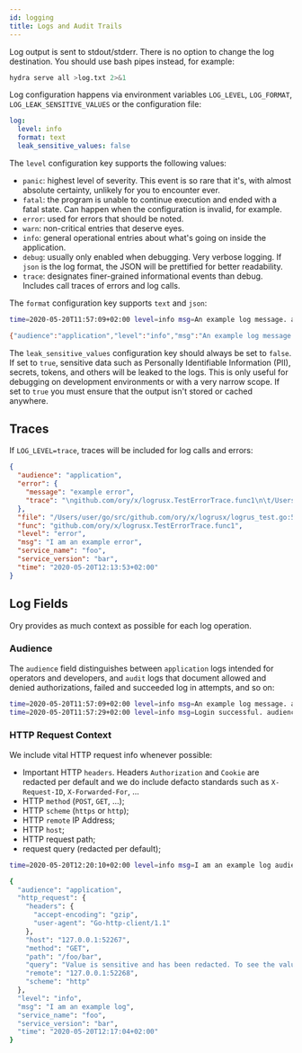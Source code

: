 ```yaml
---
id: logging
title: Logs and Audit Trails
---
```


Log output is sent to stdout/stderr. There is no option to change the log destination. You should use bash pipes instead, for
example:

```sh
hydra serve all >log.txt 2>&1
```

Log configuration happens via environment variables `LOG_LEVEL`, `LOG_FORMAT`, `LOG_LEAK_SENSITIVE_VALUES` or the configuration
file:

```yaml title="path/to/config.yml"
log:
  level: info
  format: text
  leak_sensitive_values: false
```

The `level` configuration key supports the following values:

- `panic`: highest level of severity. This event is so rare that it's, with almost absolute certainty, unlikely for you to
  encounter ever.
- `fatal`: the program is unable to continue execution and ended with a fatal state. Can happen when the configuration is invalid,
  for example.
- `error`: used for errors that should be noted.
- `warn`: non-critical entries that deserve eyes.
- `info`: general operational entries about what's going on inside the application.
- `debug`: usually only enabled when debugging. Very verbose logging. If `json` is the log format, the JSON will be prettified for
  better readability.
- `trace`: designates finer-grained informational events than debug. Includes call traces of errors and log calls.

The `format` configuration key supports `text` and `json`:

```sh
time=2020-05-20T11:57:09+02:00 level=info msg=An example log message. audience=application service_name=foo service_version=bar
```

```sh
{"audience":"application","level":"info","msg":"An example log message.","service_name":"foo","service_version":"bar","time":"2020-05-20T11:56:57+02:00"}
```

The `leak_sensitive_values` configuration key should always be set to `false`. If set to `true`, sensitive data such as Personally
Identifiable Information (PII), secrets, tokens, and others will be leaked to the logs. This is only useful for debugging on
development environments or with a very narrow scope. If set to `true` you must ensure that the output isn't stored or cached
anywhere.

## Traces

If `LOG_LEVEL=trace`, traces will be included for log calls and errors:

```json
{
  "audience": "application",
  "error": {
    "message": "example error",
    "trace": "\ngithub.com/ory/x/logrusx.TestErrorTrace.func1\n\t/Users/foobar/go/src/github.com/ory/x/logrusx/logrus_test.go:52\nnet/http.HandlerFunc.ServeHTTP\n\t/usr/local/Cellar/go/1.14.2_1/libexec/src/net/http/server.go:2012\nnet/http.serverHandler.ServeHTTP\n\t/usr/local/Cellar/go/1.14.2_1/libexec/src/net/http/server.go:2807\nnet/http.(*conn).serve\n\t/usr/local/Cellar/go/1.14.2_1/libexec/src/net/http/server.go:1895\nruntime.goexit\n\t/usr/local/Cellar/go/1.14.2_1/libexec/src/runtime/asm_amd64.s:1373"
  },
  "file": "/Users/user/go/src/github.com/ory/x/logrusx/logrus_test.go:52",
  "func": "github.com/ory/x/logrusx.TestErrorTrace.func1",
  "level": "error",
  "msg": "I am an example error",
  "service_name": "foo",
  "service_version": "bar",
  "time": "2020-05-20T12:13:53+02:00"
}
```

## Log Fields

Ory provides as much context as possible for each log operation.

### Audience

The `audience` field distinguishes between `application` logs intended for operators and developers, and `audit` logs that
document allowed and denied authorizations, failed and succeeded log in attempts, and so on:

```sh
time=2020-05-20T11:57:09+02:00 level=info msg=An example log message. audience=application service_name=foo service_version=bar
time=2020-05-20T11:57:29+02:00 level=info msg=Login successful. audience=audit service_name=foo service_version=bar
```

### HTTP Request Context

We include vital HTTP request info whenever possible:

- Important HTTP `headers`. Headers `Authorization` and `Cookie` are redacted per default and we do include defacto standards such
  as `X-Request-ID`, `X-Forwarded-For`, ...
- HTTP `method` (`POST`, `GET`, ...);
- HTTP `scheme` (`https` or `http`);
- HTTP `remote` IP Address;
- HTTP `host`;
- HTTP request path;
- request query (redacted per default);

```sh
time=2020-05-20T12:20:10+02:00 level=info msg=I am an example log audience=application http_request=map[headers:map[accept-encoding:gzip user-agent:Go-http-client/1.1] host:127.0.0.1:52286 method:GET path:/foo/bar query:Value is sensitive and has been redacted. To see the value set config key "log.leak_sensitive_values = true" or environment variable "LOG_LEAK_SENSITIVE_VALUES=true". remote:127.0.0.1:52287 scheme:http] service_name=foo service_version=bar
```

```sh
{
  "audience": "application",
  "http_request": {
    "headers": {
      "accept-encoding": "gzip",
      "user-agent": "Go-http-client/1.1"
    },
    "host": "127.0.0.1:52267",
    "method": "GET",
    "path": "/foo/bar",
    "query": "Value is sensitive and has been redacted. To see the value set config key \"log.leak_sensitive_values = true\" or environment variable \"LOG_LEAK_SENSITIVE_VALUES=true\".",
    "remote": "127.0.0.1:52268",
    "scheme": "http"
  },
  "level": "info",
  "msg": "I am an example log",
  "service_name": "foo",
  "service_version": "bar",
  "time": "2020-05-20T12:17:04+02:00"
}
```
